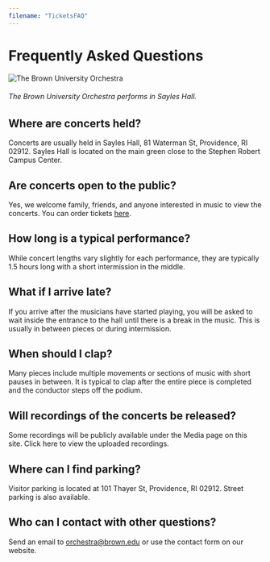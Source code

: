 ```yaml
---
filename: "TicketsFAQ"
---
```


# Frequently Asked Questions

![The Brown University Orchestra](/images/uploads/buo-3.jpg)
###### The Brown University Orchestra performs in Sayles Hall.

## Where are concerts held?
Concerts are usually held in Sayles Hall, 81 Waterman St, Providence, RI 02912. Sayles Hall is located on the main green close to the Stephen Robert Campus Center.

## Are concerts open to the public?
Yes, we welcome family, friends, and anyone interested in music to view the concerts. You can order tickets [here](/events/tickets).

## How long is a typical performance?
While concert lengths vary slightly for each performance, they are typically 1.5 hours long with a short intermission in the middle. 

## What if I arrive late?
If you arrive after the musicians have started playing, you will be asked to wait inside the entrance to the hall until there is a break in the music. This is usually in between pieces or during intermission.

## When should I clap?
Many pieces include multiple movements or sections of music with short pauses in between. It is typical to clap after the entire piece is completed and the conductor steps off the podium.

## Will recordings of the concerts be released?
Some recordings will be publicly available under the Media page on this site. Click here to view the uploaded recordings.

## Where can I find parking?
Visitor parking is located at 101 Thayer St, Providence, RI 02912. Street parking is also available.

## Who can I contact with other questions?
Send an email to orchestra@brown.edu or use the contact form on our website.